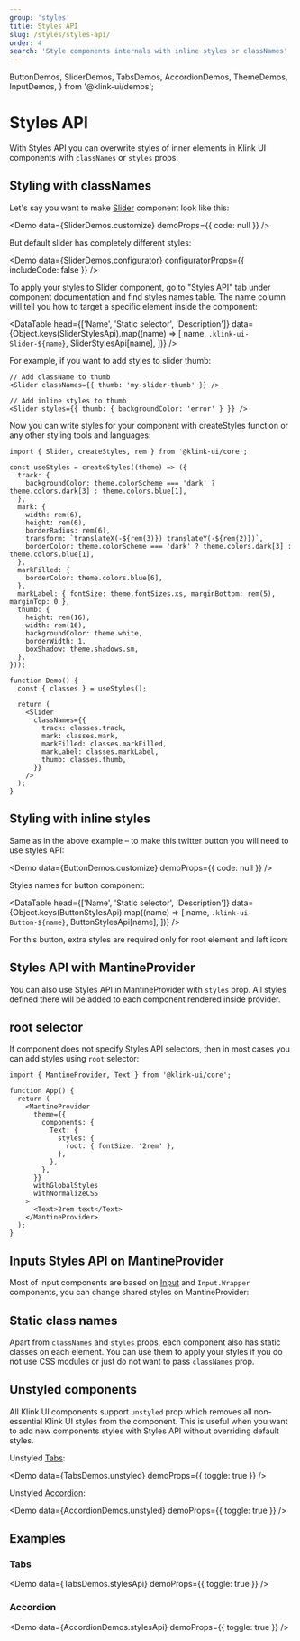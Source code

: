 ```yaml
---
group: 'styles'
title: Styles API
slug: /styles/styles-api/
order: 4
search: 'Style components internals with inline styles or classNames'
---
```


  ButtonDemos,
  SliderDemos,
  TabsDemos,
  AccordionDemos,
  ThemeDemos,
  InputDemos,
} from '@klink-ui/demos';

# Styles API

With Styles API you can overwrite styles of inner elements in Klink UI components with `classNames` or
`styles` props.

## Styling with classNames

Let's say you want to make [Slider](/core/slider/) component look like this:

<Demo data={SliderDemos.customize} demoProps={{ code: null }} />

But default slider has completely different styles:

<Demo data={SliderDemos.configurator} configuratorProps={{ includeCode: false }} />

To apply your styles to Slider component, go to "Styles API" tab under component documentation and find
styles names table. The name column will tell you how to target a specific element inside the component:

<DataTable
  head={['Name', 'Static selector', 'Description']}
  data={Object.keys(SliderStylesApi).map((name) => [
    name,
    `.klink-ui-Slider-${name}`,
    SliderStylesApi[name],
  ])}
/>

For example, if you want to add styles to slider thumb:

```tsx
// Add className to thumb
<Slider classNames={{ thumb: 'my-slider-thumb' }} />

// Add inline styles to thumb
<Slider styles={{ thumb: { backgroundColor: 'error' } }} />
```

Now you can write styles for your component with createStyles function
or any other styling tools and languages:

```tsx
import { Slider, createStyles, rem } from '@klink-ui/core';

const useStyles = createStyles((theme) => ({
  track: {
    backgroundColor: theme.colorScheme === 'dark' ? theme.colors.dark[3] : theme.colors.blue[1],
  },
  mark: {
    width: rem(6),
    height: rem(6),
    borderRadius: rem(6),
    transform: `translateX(-${rem(3)}) translateY(-${rem(2)})`,
    borderColor: theme.colorScheme === 'dark' ? theme.colors.dark[3] : theme.colors.blue[1],
  },
  markFilled: {
    borderColor: theme.colors.blue[6],
  },
  markLabel: { fontSize: theme.fontSizes.xs, marginBottom: rem(5), marginTop: 0 },
  thumb: {
    height: rem(16),
    width: rem(16),
    backgroundColor: theme.white,
    borderWidth: 1,
    boxShadow: theme.shadows.sm,
  },
}));

function Demo() {
  const { classes } = useStyles();

  return (
    <Slider
      classNames={{
        track: classes.track,
        mark: classes.mark,
        markFilled: classes.markFilled,
        markLabel: classes.markLabel,
        thumb: classes.thumb,
      }}
    />
  );
}
```

## Styling with inline styles

Same as in the above example – to make this twitter button you will need to use styles API:

<Demo data={ButtonDemos.customize} demoProps={{ code: null }} />

Styles names for button component:

<DataTable
  head={['Name', 'Static selector', 'Description']}
  data={Object.keys(ButtonStylesApi).map((name) => [
    name,
    `.klink-ui-Button-${name}`,
    ButtonStylesApi[name],
  ])}
/>

For this button, extra styles are required only for root element and left icon:

<Demo data={ButtonDemos.customize} />

## Styles API with MantineProvider

You can also use Styles API in MantineProvider with `styles` prop.
All styles defined there will be added to each component rendered inside provider.

<Demo data={ThemeDemos.providerStyles} />

## root selector

If component does not specify Styles API selectors, then in most cases you can add styles using `root` selector:

```tsx
import { MantineProvider, Text } from '@klink-ui/core';

function App() {
  return (
    <MantineProvider
      theme={{
        components: {
          Text: {
            styles: {
              root: { fontSize: '2rem' },
            },
          },
        },
      }}
      withGlobalStyles
      withNormalizeCSS
    >
      <Text>2rem text</Text>
    </MantineProvider>
  );
}
```

## Inputs Styles API on MantineProvider

Most of input components are based on [Input](/core/input/) and `Input.Wrapper`
components, you can change shared styles on MantineProvider:

<Demo data={InputDemos.providerStyles} />

## Static class names

Apart from `classNames` and `styles` props, each component also has static classes on each element.
You can use them to apply your styles if you do not use CSS modules or just do not want to pass `classNames` prop.

## Unstyled components

All Klink UI components support `unstyled` prop which removes all non-essential Klink UI styles
from the component. This is useful when you want to add new components styles with Styles API
without overriding default styles.

Unstyled [Tabs](https://klink-ui.dev/core/tabs/):

<Demo data={TabsDemos.unstyled} demoProps={{ toggle: true }} />

Unstyled [Accordion](https://klink-ui.dev/core/accordion/):

<Demo data={AccordionDemos.unstyled} demoProps={{ toggle: true }} />

## Examples

### Tabs

<Demo data={TabsDemos.stylesApi} demoProps={{ toggle: true }} />

### Accordion

<Demo data={AccordionDemos.stylesApi} demoProps={{ toggle: true }} />
